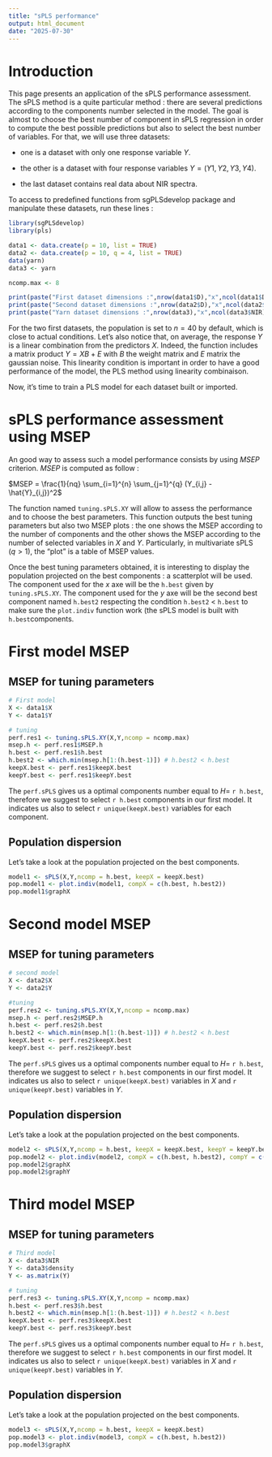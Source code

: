 ```yaml
---
title: "sPLS performance"
output: html_document
date: "2025-07-30"
---
```




# Introduction

This page presents an application of the sPLS performance assessment. The sPLS method is a quite particular method : there are several predictions according to the components number selected in the model. The goal is almost to choose the best number of component in sPLS regression in order to compute the best possible predictions but also to select the best number of variables. For that, we will use three datasets: 

- one is a dataset with only one response variable $Y$.

- the other is a dataset with four response variables $Y = (Y1,Y2,Y3,Y4)$.

- the last dataset contains real data about NIR spectra.

To access to predefined functions from sgPLSdevelop package and manipulate these datasets, run these lines :

```r
library(sgPLSdevelop)
library(pls)

data1 <- data.create(p = 10, list = TRUE)
data2 <- data.create(p = 10, q = 4, list = TRUE)
data(yarn)
data3 <- yarn

ncomp.max <- 8
```
```r
print(paste("First dataset dimensions :",nrow(data1$D),"x",ncol(data1$D)))
print(paste("Second dataset dimensions :",nrow(data2$D),"x",ncol(data2$D)))
print(paste("Yarn dataset dimensions :",nrow(data3),"x",ncol(data3$NIR)+ncol(as.matrix(data3$density))))
```


For the two first datasets, the population is set to $n = 40$ by default, which is close to actual conditions. 
Let's also notice that, on average, the response $Y$ is a linear combination from the predictors $X$. Indeed, the function includes a matrix product $Y = XB + E$ with $B$ the weight matrix and $E$ matrix the gaussian noise. This linearity condition is important in order to have a good performance of the model, the PLS method using linearity combinaison. 

Now, it's time to train a PLS model for each dataset built or imported.


# sPLS performance assessment using MSEP

An good way to assess such a model performance consists by using $MSEP$ criterion. $MSEP$ is computed as follow :

$MSEP = \frac{1}{nq} \sum_{i=1}^{n} \sum_{j=1}^{q} (Y_{i,j} - \hat{Y}_{i,j})^2$

The function named `tuning.sPLS.XY` will allow to assess the performance and to choose the best parameters. This function outputs the best tuning parameters but also two MSEP plots : the one shows the MSEP according to the number of components and the other shows the MSEP according to the number of selected variables in $X$ and $Y$. Particularly, in multivariate sPLS ($q>1$), the "plot" is a table of MSEP values.

Once the best tuning parameters obtained, it is interesting to display the population projected on the best components : a scatterplot will be used. The component used for the $x$ axe will be the `h.best` given by `tuning.sPLS.XY`. The component used for the $y$ axe will be the second best component named `h.best2` respecting the condition `h.best2` $<$ `h.best` to make sure the `plot.indiv` function work (the sPLS model is built with `h.best`components.

# First model MSEP

## MSEP for tuning parameters


```r
# First model
X <- data1$X
Y <- data1$Y

# tuning
perf.res1 <- tuning.sPLS.XY(X,Y,ncomp = ncomp.max)
msep.h <- perf.res1$MSEP.h
h.best <- perf.res1$h.best
h.best2 <- which.min(msep.h[1:(h.best-1)]) # h.best2 < h.best
keepX.best <- perf.res1$keepX.best
keepY.best <- perf.res1$keepY.best
```

The `perf.sPLS` gives us a optimal components number equal to $H =$ `r h.best`, therefore we suggest to select `r h.best` components in our first model. It indicates us also to select `r unique(keepX.best)` variables for each component.

## Population dispersion

Let's take a look at the population projected on the best components.

```r
model1 <- sPLS(X,Y,ncomp = h.best, keepX = keepX.best)
pop.model1 <- plot.indiv(model1, compX = c(h.best, h.best2))
pop.model1$graphX
```


# Second model MSEP

## MSEP for tuning parameters

```r
# second model
X <- data2$X
Y <- data2$Y

#tuning
perf.res2 <- tuning.sPLS.XY(X,Y,ncomp = ncomp.max)
msep.h <- perf.res2$MSEP.h
h.best <- perf.res2$h.best
h.best2 <- which.min(msep.h[1:(h.best-1)]) # h.best2 < h.best
keepX.best <- perf.res2$keepX.best
keepY.best <- perf.res2$keepY.best
```

The `perf.sPLS` gives us a optimal components number equal to $H =$ `r h.best`, therefore we suggest to select `r h.best` components in our first model. It indicates us also to select `r unique(keepX.best)` variables in $X$ and `r unique(keepY.best)` variables in $Y$.

## Population dispersion

Let's take a look at the population projected on the best components.

```r
model2 <- sPLS(X,Y,ncomp = h.best, keepX = keepX.best, keepY = keepY.best)
pop.model2 <- plot.indiv(model2, compX = c(h.best, h.best2), compY = c(h.best, h.best2))
pop.model2$graphX
pop.model2$graphY
```


# Third model MSEP

## MSEP for tuning parameters

```r
# Third model
X <- data3$NIR
Y <- data3$density
Y <- as.matrix(Y)

# tuning
perf.res3 <- tuning.sPLS.XY(X,Y,ncomp = ncomp.max)
h.best <- perf.res3$h.best
h.best2 <- which.min(msep.h[1:(h.best-1)]) # h.best2 < h.best
keepX.best <- perf.res3$keepX.best
keepY.best <- perf.res3$keepY.best
```

The `perf.sPLS` gives us a optimal components number equal to $H =$ `r h.best`, therefore we suggest to select `r h.best` components in our first model. It indicates us also to select `r unique(keepX.best)` variables in $X$ and `r unique(keepY.best)` variables in $Y$.

## Population dispersion

Let's take a look at the population projected on the best components.

```r
model3 <- sPLS(X,Y,ncomp = h.best, keepX = keepX.best)
pop.model3 <- plot.indiv(model3, compX = c(h.best, h.best2))
pop.model3$graphX
```
